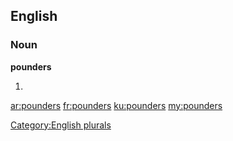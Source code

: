 ==English==

===Noun===
'''pounders'''

# {{plural of|pounder}}

[[Category:English plurals]]

[[ar:pounders]]
[[fr:pounders]]
[[ku:pounders]]
[[my:pounders]]